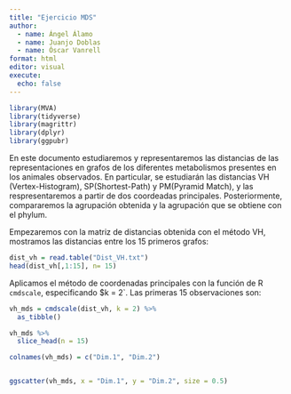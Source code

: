 ```yaml
---
title: "Ejercicio MDS"
author: 
  - name: Ángel Álamo
  - name: Juanjo Doblas
  - name: Óscar Vanrell 
format: html
editor: visual
execute:
  echo: false
---
```


```r
library(MVA)
library(tidyverse)
library(magrittr)
library(dplyr)
library(ggpubr)
```



En este documento estudiaremos y representaremos las distancias de las representaciones en grafos de los diferentes metabolismos presentes en los animales observados. En particular, se estudiarán las distancias VH (Vertex-Histogram), SP(Shortest-Path) y PM(Pyramid Match), y las respresentaremos a partir de dos coordeadas principales. Posteriormente, compararemos la agrupación obtenida y la agrupación que se obtiene con el phylum.


Empezaremos con la matriz de distancias obtenida con el método VH, mostramos las distancias entre los 15 primeros grafos:


```r
dist_vh = read.table("Dist_VH.txt")
head(dist_vh[,1:15], n= 15)
```

Aplicamos el método de coordenadas principales con la función de R `cmdscale`, especificando $k = 2`. Las primeras 15 observaciones son:

```r
vh_mds = cmdscale(dist_vh, k = 2) %>% 
  as_tibble()

vh_mds %>% 
  slice_head(n = 15)
```






```r
colnames(vh_mds) = c("Dim.1", "Dim.2")


ggscatter(vh_mds, x = "Dim.1", y = "Dim.2", size = 0.5)

```















